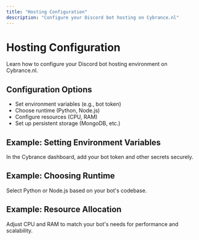 ```yaml
---
title: "Hosting Configuration"
description: "Configure your Discord bot hosting on Cybrance.nl"
---
```


# Hosting Configuration

Learn how to configure your Discord bot hosting environment on Cybrance.nl.

## Configuration Options
- Set environment variables (e.g., bot token)
- Choose runtime (Python, Node.js)
- Configure resources (CPU, RAM)
- Set up persistent storage (MongoDB, etc.)

## Example: Setting Environment Variables
In the Cybrance dashboard, add your bot token and other secrets securely.

## Example: Choosing Runtime
Select Python or Node.js based on your bot's codebase.

## Example: Resource Allocation
Adjust CPU and RAM to match your bot's needs for performance and scalability.
